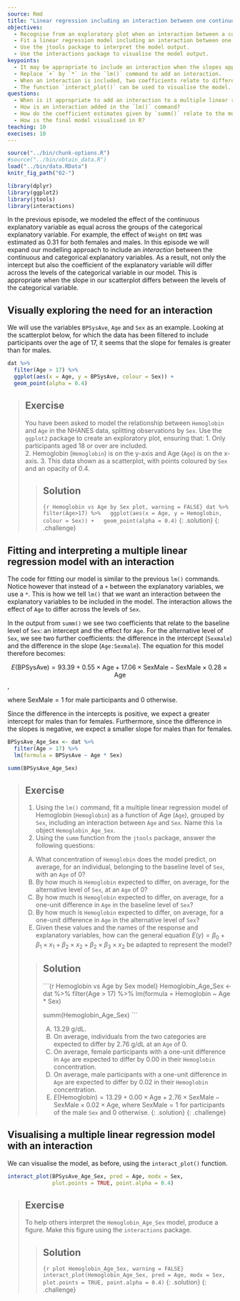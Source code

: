 ---
source: Rmd
title: "Linear regression including an interaction between one continuous and one categorical explanatory variable"
objectives:
  - Recognise from an exploratory plot when an interaction between a continuous and a categorical explanatory variable is appropriate. 
  - Fit a linear regression model including an interaction between one continuous and one categorical explanatory variable using `lm()`.
  - Use the jtools package to interpret the model output. 
  - Use the interactions package to visualise the model output.
keypoints:
  - It may be appropriate to include an interaction when the slopes appear to differ across levels of a categorical variable.
  - Replace `+` by `*` in the `lm()` command to add an interaction. 
  - When an interaction is included, two coefficients relate to differences between the two levels of a categorical variable - one relates to a difference in the intercept, the other to a difference in the slope. 
  - The function `interact_plot()` can be used to visualise the model. 
questions:
  - When is it appropriate to add an interaction to a multiple linear regression model?
  - How is an interaction added in the `lm()` command?
  - How do the coefficient estimates given by `summ()` relate to the multiple linear regression model equation?
  - How is the final model visualised in R?
teaching: 10
execises: 10
---

```{r, include=FALSE}
source("../bin/chunk-options.R")
#source("../bin/obtain_data.R")
load("../bin/data.RData")
knitr_fig_path("02-")

library(dplyr)
library(ggplot2)
library(jtools)
library(interactions)
```

In the previous episode, we modeled the effect of the continuous explanatory variable as equal across the groups of the categorical explanatory variable. For example, the effect of `Weight` on `BMI` was estimated as $0.31$ for both females and males. In this episode we will expand our modelling approach to include an *interaction* between the continuous and categorical explanatory variables. As a result, not only the intercept but also the coefficient of the explanatory variable will differ across the levels of the categorical variable in our model. This is appropriate when the slope in our scatterplot differs between the levels of the categorical variable. 

## Visually exploring the need for an interaction
We will use the variables `BPSysAve`, `Age` and `Sex` as an example. Looking at the scatterplot below, for which the data has been filtered to include participants over the age of 17, it seems that the slope for females is greater than for males.   

```{r BPSysAve by Age across Sex plot, warning = FALSE}
dat %>%
  filter(Age > 17) %>%
  ggplot(aes(x = Age, y = BPSysAve, colour = Sex)) +
  geom_point(alpha = 0.4)
```

> ## Exercise  
> You have been asked to model the relationship between `Hemoglobin`
> and `Age` in the NHANES data, splitting observations by `Sex`.
> Use the `ggplot2`
> package to create an exploratory plot, ensuring that:
> 1. Only participants aged 18 or over are included.  
> 2. Hemoglobin (`Hemoglobin`) is on the y-axis and Age (`Age`) is on the 
> x-axis.
> 3. This data shown as a scatterplot, with points coloured by 
> `Sex` and an opacity of 0.4.
>
> > ## Solution
> > 
> > ```{r Hemoglobin vs Age by Sex plot, warning = FALSE}
> > dat %>%
> >   filter(Age>17) %>%
> >   ggplot(aes(x = Age, y = Hemoglobin, colour = Sex)) +
> >   geom_point(alpha = 0.4) 
> > ```
> {: .solution}
{: .challenge}

## Fitting and interpreting a multiple linear regression model with an interaction
The code for fitting our model is similar to the previous `lm()` commands. Notice however that instead of a `+` between the explanatory variables, we use a `*`. This is how we tell `lm()` that we want an interaction between the explanatory variables to be included in the model. The interaction allows the effect of `Age` to differ across the levels of `Sex`. 

In the output from `summ()` we see two coefficients that relate to the baseline level of `Sex`: an intercept and the effect for `Age`. For the alternative level of `Sex`, we see two further coefficients: the difference in the intercept (`Sexmale`) and the difference in the slope (`Age:Sexmale`). The equation for this model therefore becomes:

$$E(\text{BPSysAve}) = 93.39 + 0.55 \times \text{Age} + 17.06 \times \text{SexMale} - \text{SexMale} \times 0.28 \times \text{Age}$$,

where $\text{SexMale} = 1$ for male participants and $0$ otherwise. 

Since the difference in the intercepts is positive, we expect a greater intercept for males than for females. Furthermore, since the difference in the slopes is negative, we expect a smaller slope for males than for females.  

```{r fit BPSysAve_Age_Sex}
BPSysAve_Age_Sex <- dat %>%
  filter(Age > 17) %>%
  lm(formula = BPSysAve ~ Age * Sex)

summ(BPSysAve_Age_Sex)
```

> ## Exercise  
> 1. Using the `lm()` command, fit a multiple linear regression model of 
> Hemoglobin
> (`Hemoglobin`) as a function of Age (`Age`), grouped by `Sex`, including
> an interaction between `Age` and `Sex`.
> Name this `lm` object `Hemoglobin_Age_Sex`.  
> 2. Using the `summ` function from the `jtools` package, answer the following questions:
>   
> A) What concentration of `Hemoglobin` does the model predict, on average,
> for an individual, belonging to the baseline level of `Sex`,
> with an `Age` of 0?  
> B) By how much is `Hemoglobin` expected to differ, on average, for
> the alternative level of `Sex`, at an `Age` of 0?  
> C) By how much is `Hemoglobin` expected to differ, on average, for
> a one-unit difference in `Age` in the baseline level of `Sex`?  
> D) By how much is `Hemoglobin` expected to differ, on average, for
> a one-unit difference in `Age` in the alternative level of `Sex`?  
> E) Given these values and the names of the response and explanatory
> variables, how can the general equation $E(y) = \beta_0 + {\beta}_1 
> \times x_1 + {\beta}_2 \times x_2 + {\beta}_2 \times {\beta}_3 \times x_2$ be adapted to represent the model? 
>
> > ## Solution
> > 
> > ```{r Hemoglobin vs Age by Sex model}
> > Hemoglobin_Age_Sex <- dat %>%
> >   filter(Age > 17) %>%
> >   lm(formula = Hemoglobin ~ Age * Sex)
> > 
> > summ(Hemoglobin_Age_Sex)
> > ```
> > 
> > A) 13.29 g/dL.    
> > B) On average, individuals from the two categories are expected to differ
> > by 2.76 g/dL at an `Age` of 0.    
> > C) On average, female participants with a one-unit difference in `Age` 
> > are expected to differ by 0.00 in their `Hemoglobin` concentration.  
> > D) On average, male participants with a one-unit difference in `Age` 
> > are expected to differ by 0.02 in their `Hemoglobin` concentration.   
> > E) $E(\text{Hemoglobin}) = 13.29 + 0.00 \times \text{Age} + 2.76 \times \text{SexMale} - \text{SexMale} \times 0.02 \times \text{Age}$, where $\text{SexMale} = 1$ for participants of the male `Sex` and $0$ otherwise.
> {: .solution}
{: .challenge}

## Visualising a multiple linear regression model with an interaction
We can visualise the model, as before, using the `interact_plot()` function.

```{r visualise BPSYSAve_Age_Sex}
interact_plot(BPSysAve_Age_Sex, pred = Age, modx = Sex,
              plot.points = TRUE, point.alpha = 0.4)
```

> ## Exercise  
> To help others interpret the `Hemoglobin_Age_Sex` model, produce a figure. 
> Make this figure using the `interactions` package.
>
> > ## Solution
> > ```{r plot Hemoglobin_Age_Sex, warning = FALSE}
> > interact_plot(Hemoglobin_Age_Sex, pred = Age, modx = Sex, 
> >               plot.points = TRUE, point.alpha = 0.4)
> > ```
> {: .solution}
{: .challenge}






